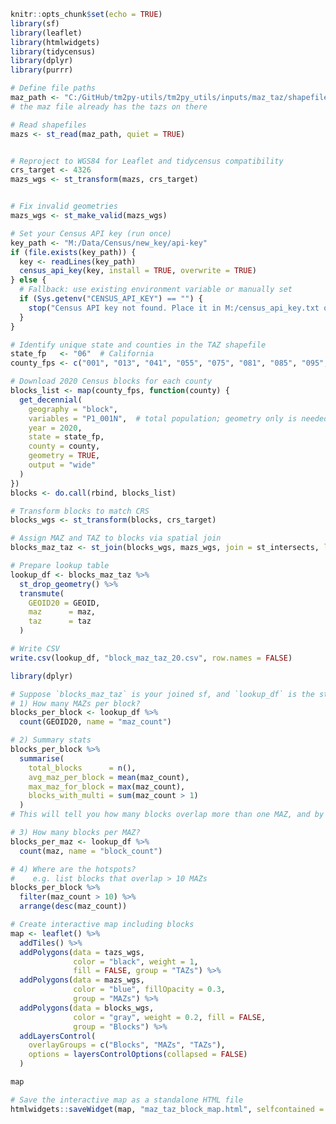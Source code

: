 ```r
knitr::opts_chunk$set(echo = TRUE)
library(sf)
library(leaflet)
library(htmlwidgets)
library(tidycensus)
library(dplyr)
library(purrr)
```

```r
# Define file paths
maz_path <- "C:/GitHub/tm2py-utils/tm2py_utils/inputs/maz_taz/shapefiles/mazs_TM2_v2_2.shp"
# the maz file already has the tazs on there

# Read shapefiles
mazs <- st_read(maz_path, quiet = TRUE)


# Reproject to WGS84 for Leaflet and tidycensus compatibility
crs_target <- 4326
mazs_wgs <- st_transform(mazs, crs_target)


# Fix invalid geometries
mazs_wgs <- st_make_valid(mazs_wgs)

```

```r
# Set your Census API key (run once)
key_path <- "M:/Data/Census/new_key/api-key"
if (file.exists(key_path)) {
  key <- readLines(key_path)
  census_api_key(key, install = TRUE, overwrite = TRUE)
} else {
  # Fallback: use existing environment variable or manually set
  if (Sys.getenv("CENSUS_API_KEY") == "") {
    stop("Census API key not found. Place it in M:/census_api_key.txt or set CENSUS_API_KEY env var.")
  }
}

# Identify unique state and counties in the TAZ shapefile
state_fp   <- "06"  # California
county_fps <- c("001", "013", "041", "055", "075", "081", "085", "095", "097")

# Download 2020 Census blocks for each county
blocks_list <- map(county_fps, function(county) {
  get_decennial(
    geography = "block",
    variables = "P1_001N",  # total population; geometry only is needed
    year = 2020,
    state = state_fp,
    county = county,
    geometry = TRUE,
    output = "wide"
  )
})
blocks <- do.call(rbind, blocks_list)

# Transform blocks to match CRS
blocks_wgs <- st_transform(blocks, crs_target)
```

```r
# Assign MAZ and TAZ to blocks via spatial join
blocks_maz_taz <- st_join(blocks_wgs, mazs_wgs, join = st_intersects, left = TRUE)

```

```r
# Prepare lookup table
lookup_df <- blocks_maz_taz %>%
  st_drop_geometry() %>%
  transmute(
    GEOID20 = GEOID,
    maz      = maz,
    taz      = taz
  )

# Write CSV
write.csv(lookup_df, "block_maz_taz_20.csv", row.names = FALSE)
```
```r
library(dplyr)

# Suppose `blocks_maz_taz` is your joined sf, and `lookup_df` is the st_drop_geometry() version
# 1) How many MAZs per block?
blocks_per_block <- lookup_df %>%
  count(GEOID20, name = "maz_count")

# 2) Summary stats
blocks_per_block %>%
  summarise(
    total_blocks      = n(),
    avg_maz_per_block = mean(maz_count),
    max_maz_for_block = max(maz_count),
    blocks_with_multi = sum(maz_count > 1)
  )
# This will tell you how many blocks overlap more than one MAZ, and by how many on average.

# 3) How many blocks per MAZ?
blocks_per_maz <- lookup_df %>%
  count(maz, name = "block_count")

# 4) Where are the hotspots?
#    e.g. list blocks that overlap > 10 MAZs
blocks_per_block %>%
  filter(maz_count > 10) %>%
  arrange(desc(maz_count))
```

```r
# Create interactive map including blocks
map <- leaflet() %>%
  addTiles() %>%
  addPolygons(data = tazs_wgs,
              color = "black", weight = 1,
              fill = FALSE, group = "TAZs") %>%
  addPolygons(data = mazs_wgs,
              color = "blue", fillOpacity = 0.3,
              group = "MAZs") %>%
  addPolygons(data = blocks_wgs,
              color = "gray", weight = 0.2, fill = FALSE,
              group = "Blocks") %>%
  addLayersControl(
    overlayGroups = c("Blocks", "MAZs", "TAZs"),
    options = layersControlOptions(collapsed = FALSE)
  )

map
```

```r
# Save the interactive map as a standalone HTML file
htmlwidgets::saveWidget(map, "maz_taz_block_map.html", selfcontained = TRUE)
```


